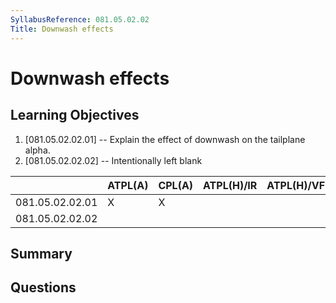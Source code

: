 ```yaml
---
SyllabusReference: 081.05.02.02
Title: Downwash effects
---
```


# Downwash effects

## Learning Objectives

1. [081.05.02.02.01] -- Explain the effect of downwash on the tailplane alpha.
2. [081.05.02.02.02] -- Intentionally left blank

|                 | ATPL(A) | CPL(A) | ATPL(H)/IR | ATPL(H)/VFR | CPL(H) | IR  | CBIR(A) |
| --------------- | ------- | ------ | ---------- | ----------- | ------ | --- | ------- |
| 081.05.02.02.01 | X       | X      |            |             |        |     |         |
| 081.05.02.02.02 |         |        |            |             |        |     |         |

## Summary

## Questions
